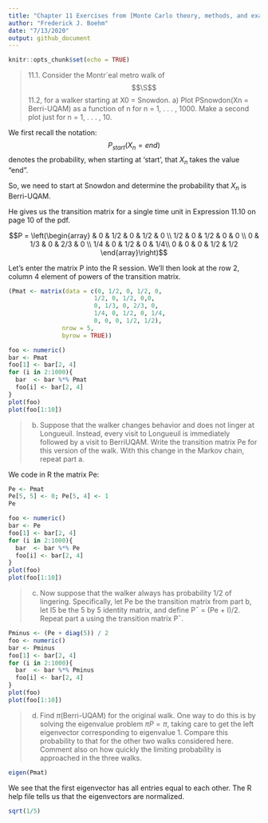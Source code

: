 ```yaml
---
title: "Chapter 11 Exercises from [Monte Carlo theory, methods, and examples](https://statweb.stanford.edu/~owen/mc/)"
author: "Frederick J. Boehm"
date: "7/13/2020"
output: github_document
---
```


```r
knitr::opts_chunk$set(echo = TRUE)
```

> 11.1. Consider the Montr´eal metro walk of $$\S$$ 11.2, for a walker starting at X0 =
Snowdon. a) Plot PSnowdon(Xn = Berri-UQAM) as a function of n for n = 1, . . . , 1000.
Make a second plot just for n = 1, . . . , 10.

We first recall the notation: $$P_{start}(X_n = end)$$ denotes the probability, when starting at 'start', that $X_n$ takes the value "end". 

So, we need to start at Snowdon and determine the probability that $X_n$ is Berri-UQAM. 

He gives us the transition matrix for a single time unit in Expression 11.10 on page 10 of the pdf.

$$P = \left(\begin{array} 
&  0 & 1/2 & 0 & 1/2 & 0 \\
1/2 & 0 & 1/2 & 0 & 0 \\
0 & 1/3 & 0 & 2/3 & 0 \\
1/4 & 0 & 1/2 & 0 & 1/4\\
0 & 0 & 0 & 1/2 & 1/2
\end{array}\right)$$


Let's enter the matrix P into the R session. We'll then look at the row 2, column 4 element of powers of the transition matrix.

```r
(Pmat <- matrix(data = c(0, 1/2, 0, 1/2, 0, 
                        1/2, 0, 1/2, 0,0,
                        0, 1/3, 0, 2/3, 0, 
                        1/4, 0, 1/2, 0, 1/4, 
                        0, 0, 0, 1/2, 1/2), 
               nrow = 5, 
               byrow = TRUE))
```


```r
foo <- numeric()
bar <- Pmat
foo[1] <- bar[2, 4]
for (i in 2:1000){
  bar  <- bar %*% Pmat
  foo[i] <- bar[2, 4]
}
plot(foo)
plot(foo[1:10])
```


> b) Suppose that the walker changes behavior and does not linger at Longueuil.
Instead, every visit to Longueuil is immediately followed by a visit to BerriUQAM. Write the transition matrix Pe for this version of the walk. With
this change in the Markov chain, repeat part a.

We code in R the matrix Pe:

```r
Pe <- Pmat
Pe[5, 5] <- 0; Pe[5, 4] <- 1
Pe
```

```r
foo <- numeric()
bar <- Pe
foo[1] <- bar[2, 4]
for (i in 2:1000){
  bar  <- bar %*% Pe
  foo[i] <- bar[2, 4]
}
plot(foo)
plot(foo[1:10])
```




> c) Now suppose that the walker always has probability 1/2 of lingering.
Specifically, let Pe be the transition matrix from part b, let I5 be the
5 by 5 identity matrix, and define P¯ = (Pe + I)/2. Repeat part a using
the transition matrix P¯.

```r
Pminus <- (Pe + diag(5)) / 2
foo <- numeric()
bar <- Pminus
foo[1] <- bar[2, 4]
for (i in 2:1000){
  bar  <- bar %*% Pminus
  foo[i] <- bar[2, 4]
}
plot(foo)
plot(foo[1:10])
```





> d) Find $\pi$(Berri-UQAM) for the original walk. One way to do this is by
solving the eigenvalue problem $\pi P = \pi$, taking care to get the left eigenvector corresponding to eigenvalue 1. Compare this probability to that
for the other two walks considered here. Comment also on how quickly
the limiting probability is approached in the three walks.

```r
eigen(Pmat)
```
We see that the first eigenvector has all entries equal to each other. The R help file tells us that the eigenvectors are normalized. 
```r
sqrt(1/5)
```
